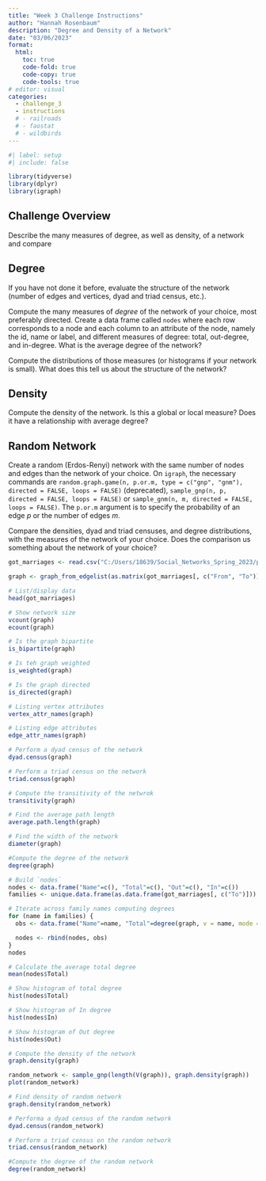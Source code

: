 ```yaml
---
title: "Week 3 Challenge Instructions"
author: "Hannah Rosenbaum"
description: "Degree and Density of a Network"
date: "03/06/2023"
format:
  html:
    toc: true
    code-fold: true
    code-copy: true
    code-tools: true
# editor: visual
categories: 
  - challenge_3
  - instructions
  # - railroads
  # - faostat
  # - wildbirds
---
```


```r
#| label: setup
#| include: false

library(tidyverse)
library(dplyr)
library(igraph)
```

## Challenge Overview

Describe the many measures of degree, as well as density, of a network and compare 

## Degree

If you have not done it before, evaluate the structure of the network (number of edges and vertices, dyad and triad census, etc.).

Compute the many measures of _degree_ of the network of your choice, most preferably directed. Create a data frame called `nodes` where each row corresponds to a node and each column to an attribute of the node, namely the id, name or label, and different measures of degree: total, out-degree, and in-degree. What is the average degree of the network?

Compute the distributions of those measures (or histograms if your network is small). What does this tell us about the structure of the network?

## Density

Compute the density of the network. Is this a global or local measure? Does it have a relationship with average degree? 

## Random Network

Create a random (Erdos-Renyi) network with the same number of nodes and edges than the network of your choice. On `igraph`, the necessary commands are `random.graph.game(n, p.or.m, type = c("gnp", "gnm"), directed = FALSE, loops = FALSE)` (deprecated), `sample_gnp(n, p, directed = FALSE, loops = FALSE)` or `sample_gnm(n, m, directed = FALSE, loops = FALSE)`. The `p.or.m` argument is to specify the probability of an edge $p$ or the number of edges $m$.
  
Compare the densities, dyad and triad censuses, and degree distributions, with the measures of the network of your choice. Does the comparison us something about the network of your choice? 

```r
got_marriages <- read.csv("C:/Users/18639/Social_Networks_Spring_2023/posts/_data/got/got_marriages.csv")
```

```r
graph <- graph_from_edgelist(as.matrix(got_marriages[, c("From", "To")]))
```

```r
# List/display data
head(got_marriages)

# Show network size
vcount(graph)
ecount(graph)

# Is the graph bipartite
is_bipartite(graph)

# Is teh graph weighted
is_weighted(graph)

# Is the graph directed
is_directed(graph)

# Listing vertex attributes
vertex_attr_names(graph)

# Listing edge attributes
edge_attr_names(graph)

# Perform a dyad census of the network
dyad.census(graph)

# Perform a triad census on the network
triad.census(graph)

# Compute the transitivity of the netwrok
transitivity(graph)

# Find the average path length
average.path.length(graph)

# Find the width of the network
diameter(graph)
```

```r
#Compute the degree of the network
degree(graph)
```


```r
# Build `nodes`
nodes <- data.frame("Name"=c(), "Total"=c(), "Out"=c(), "In"=c())
families <- unique.data.frame(as.data.frame(got_marriages[, c("To")]))

# Iterate across family names computing degrees
for (name in families) {
  obs <- data.frame("Name"=name, "Total"=degree(graph, v = name, mode = "total"), "Out"=degree(graph, v = name, mode = "out"), "In"=degree(graph, v = name, mode = "in"))

  nodes <- rbind(nodes, obs)
}
nodes
```

```r
# Calculate the average total degree
mean(nodes$Total)
```

```r
# Show histogram of total degree
hist(nodes$Total)
```

```r
# Show histogram of In degree
hist(nodes$In)
```

```r
# Show histogram of Out degree
hist(nodes$Out)
```

```r
# Compute the density of the network
graph.density(graph)
```

```r
random_network <- sample_gnp(length(V(graph)), graph.density(graph))
plot(random_network)
```

```r
# Find density of random network
graph.density(random_network)

# Performa a dyad census of the random network
dyad.census(random_network)

# Perform a triad census on the random network
triad.census(random_network)

#Compute the degree of the random network
degree(random_network)
```